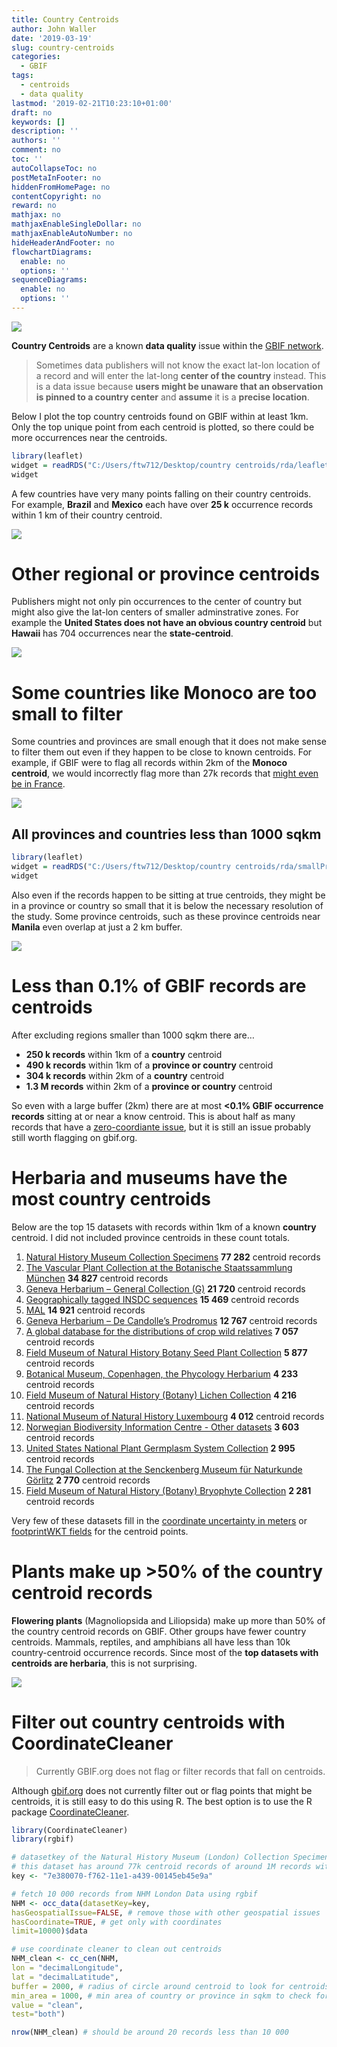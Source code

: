 ```yaml
---
title: Country Centroids
author: John Waller
date: '2019-03-19'
slug: country-centroids
categories:
  - GBIF
tags:
  - centroids
  - data quality
lastmod: '2019-02-21T10:23:10+01:00'
draft: no
keywords: []
description: ''
authors: ''
comment: no
toc: ''
autoCollapseToc: no
postMetaInFooter: no
hiddenFromHomePage: no
contentCopyright: no
reward: no
mathjax: no
mathjaxEnableSingleDollar: no
mathjaxEnableAutoNumber: no
hideHeaderAndFooter: no
flowchartDiagrams:
  enable: no
  options: ''
sequenceDiagrams:
  enable: no
  options: ''
---
```


<img src = "/post/2019-02-21-country-centroids_files/japanCentroid.gif" style="display: block;margin-left: auto;margin-right: auto;"/>


**Country Centroids** are a known **data quality** issue within the [GBIF network](https://www.gbif.org/dataset/search). 

> Sometimes data publishers will not know the exact lat-lon location of a record and will enter the lat-long **center of the country** instead. This is a data  issue because **users might be unaware that an observation is pinned to a country center** and **assume** it is a **precise location**. 

Below I plot the top country centroids found on GBIF within at least 1km. Only the top unique point from each centroid is plotted, so there could be more occurrences near the centroids. 

```r
library(leaflet)
widget = readRDS("C:/Users/ftw712/Desktop/country centroids/rda/leafletMapTopCentroidCountries.rda")
widget
```


A few countries have very many points falling on their country centroids. For example, **Brazil** and **Mexico** each have over **25 k** occurrence records within 1 km of their country centroid. 

<img src = "/post/2019-02-21-country-centroids_files/barPlotCountryCentroids.jpg" style="display: block;margin-left: auto;margin-right: auto;"/>


# Other regional or province centroids

Publishers might not only pin occurrences to the center of country but might also give the lat-lon centers of smaller adminstrative zones. For example the **United States does not have an obvious country centroid** but **Hawaii** has 704 occurrences near the **state-centroid**.   

<img src = "/post/2019-02-21-country-centroids_files/hawaiiCentroid.png" style="display: block;margin-left: auto;margin-right: auto;"/>


# Some countries like Monoco are too small to filter

Some countries and provinces are small enough that it does not make sense to filter them out even if they happen to be close to known centroids. For example, if GBIF were to flag all records within 2km of the **Monoco centroid**, we would incorrectly flag more than 27k records that [might even be in France]( http://api.gbif.org/v1/geocode/reverse?lat=43.75479&lng=7.40942). 

<img src = "/post/2019-02-21-country-centroids_files/monocoCentroid.png" style="display: block;margin-left: auto;margin-right: auto;"/>

## All provinces and countries less than 1000 sqkm
```r
library(leaflet)
widget = readRDS("C:/Users/ftw712/Desktop/country centroids/rda/smallProvincesAndCentroids.rda")
widget
```

Also even if the records happen to be sitting at true centroids, they might be in a province or country so small that it is below the necessary resolution of the study. Some province centroids, such as these province centroids near **Manila** even overlap at just a 2 km buffer. 

<img src = "/post/2019-02-21-country-centroids_files/overlappingCentroids.png" style="display: block;margin-left: auto;margin-right: auto;"/>


# Less than 0.1% of GBIF records are centroids 

After excluding regions smaller than 1000 sqkm there are...

* **250 k records** within 1km of a **country** centroid
* **490 k records** within 1km of a **province or country** centroid
* **304 k records** within 2km of a **country** centroid 
* **1.3 M records** within 2km of a **province or country** centroid

So even with a large buffer (2km) there are at most **<0.1% GBIF occurrence records** sitting at or near a know centroid. This is about half as many records that have a [zero-coordiante issue](https://www.gbif.org/occurrence/search?issue=ZERO_COORDINATE), but it is still an issue probably still worth flagging on gbif.org. 

# Herbaria and museums have the most country centroids

Below are the top 15 datasets with records within 1km of a known **country** centroid. I did not included province centroids in these count totals. 

1.  [Natural History Museum Collection Specimens](https://www.gbif.org/dataset/7e380070-f762-11e1-a439-00145eb45e9a) **77 282** centroid records
2.  [The Vascular Plant Collection at the Botanische Staatssammlung München](https://www.gbif.org/dataset/7b9a08ea-f762-11e1-a439-00145eb45e9a) **34 827** centroid records
3.  [Geneva Herbarium – General Collection (G)](https://www.gbif.org/dataset/f577c9f3-ae71-4278-b6bf-512ba1dfaa21) **21 720** centroid records
4.  [Geographically tagged INSDC sequences](https://www.gbif.org/dataset/ad43e954-dd79-4986-ae34-9ccdbd8bf568) **15 469** centroid records
5.  [MAL](https://www.gbif.org/dataset/86b50d88-f762-11e1-a439-00145eb45e9a) **14 921** centroid records
6.  [Geneva Herbarium – De Candolle's Prodromus](https://www.gbif.org/dataset/63e9e22d-a649-4087-b39e-acb1651af077) **12 767** centroid records
7.  [A global database for the distributions of crop wild relatives](https://www.gbif.org/dataset/07044577-bd82-4089-9f3a-f4a9d2170b2e)  **7 057** centroid records
8.  [Field Museum of Natural History Botany Seed Plant Collection](https://www.gbif.org/dataset/90c853e6-56bd-480b-8e8f-6285c3f8d42b)  **5 877** centroid records
9.  [Botanical Museum, Copenhagen, the Phycology Herbarium](https://www.gbif.org/dataset/7f4ed916-f762-11e1-a439-00145eb45e9a)  **4 233** centroid records
10. [Field Museum of Natural History (Botany) Lichen Collection](https://www.gbif.org/dataset/aec6d756-3aa8-465e-83fd-4f6ee83e693e)  **4 216** centroid records
11. [National Museum of Natural History Luxembourg](https://www.gbif.org/dataset/962f59bc-f762-11e1-a439-00145eb45e9a)  **4 012** centroid records
12. [Norwegian Biodiversity Information Centre - Other datasets](https://www.gbif.org/dataset/492d63a8-4978-4bc7-acd8-7d0e3ac0e744)  **3 603** centroid records
13. [United States National Plant Germplasm System Collection](https://www.gbif.org/dataset/85802736-f762-11e1-a439-00145eb45e9a)  **2 995** centroid records
14. [The Fungal Collection at the Senckenberg Museum für Naturkunde Görlitz](https://www.gbif.org/dataset/7a2660bc-f762-11e1-a439-00145eb45e9a)  **2 770** centroid records
15. [Field Museum of Natural History (Botany) Bryophyte Collection](https://www.gbif.org/dataset/8a43c2b7-5976-457d-9f35-a232655efdcc)  **2 281** centroid records

Very few of these datasets fill in the [coordinate uncertainty in meters](https://terms.tdwg.org/wiki/dwc:coordinateUncertaintyInMeters) or [footprintWKT fields](https://terms.tdwg.org/wiki/dwc:footprintWKT) for the centroid points. 

# Plants make up >50% of the country centroid records

**Flowering plants** (Magnoliopsida and Liliopsida) make up more than 50% of the country centroid records on GBIF. Other groups have fewer country centroids. Mammals, reptiles, and amphibians all have less than 10k country-centroid occurrence records. Since most of the **top datasets with centroids are herbaria**, this is not surprising. 

<img src = "/post/2019-02-21-country-centroids_files/barPlotCountryCentroidsClassKey.jpg" style="display: block;margin-left: auto;margin-right: auto;"/>


# Filter out country centroids with CoordinateCleaner 

> Currently GBIF.org does not flag or filter records that fall on centroids.

Although [gbif.org](https://www.gbif.org/) does not currently filter out or flag points that might be centroids, it is still easy to do this using R. The best option is to use the R package [CoordinateCleaner](https://github.com/ropensci/CoordinateCleaner). 

```r
library(CoordinateCleaner)
library(rgbif)

# datasetkey of the Natural History Museum (London) Collection Specimens
# this dataset has around 77k centroid records of around 1M records without other geospatial issues
key <- "7e380070-f762-11e1-a439-00145eb45e9a" 

# fetch 10 000 records from NHM London Data using rgbif
NHM <- occ_data(datasetKey=key,
hasGeospatialIssue=FALSE, # remove those with other geospatial issues 
hasCoordinate=TRUE, # get only with coordinates
limit=10000)$data 

# use coordinate cleaner to clean out centroids
NHM_clean <- cc_cen(NHM,
lon = "decimalLongitude", 
lat = "decimalLatitude", 
buffer = 2000, # radius of circle around centroid to look for centroids
min_area = 1000, # min area of country or province in sqkm to check for centroids
value = "clean",
test="both")

nrow(NHM_clean) # should be around 20 records less than 10 000 

```


<!--more-->
